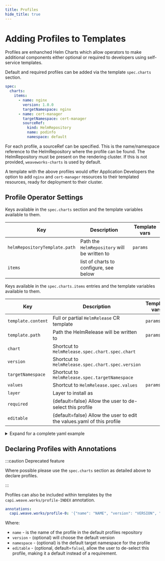 ```yaml
---
title: Profiles
hide_title: true
---
```



# Adding Profiles to Templates <TierLabel tiers="Enterprise" />

Profiles are enhanched Helm Charts which allow operators to make additional
components either optional or required to developers using self-service
templates.

Default and required profiles can be added via the template `spec.charts` section.

```yaml
spec:
  charts:
    items:
      - name: nginx
        version: 1.0.0
        targetNamespace: nginx
      - name: cert-manager
        targetNamespace: cert-manager
        sourceRef:
          kind: HelmRepository
          name: podinfo
          namespace: default
```

For each profile, a sourceRef can be specified. This is the name/namespace reference to the HelmRepository where the profile can be found. The HelmRepository must be present on the rendering cluster. If this is not provided, `weaveworks-charts` is used by default. 

A template with the above profiles would offer Application Developers the option
to add `nginx` and `cert-manager` resources to their templated resources, ready
for deployment to their cluster.

## Profile Operator Settings

Keys available in the `spec.charts` section and the template variables available to them.

| **Key**                       | **Description**                              | **Template vars** |
| ----------------------------- | -------------------------------------------- | ----------------- |
| `helmRepositoryTemplate.path` | Path the `HelmRepository` will be written to | `params`          |
| `items`                       | list of charts to configure, see below       |                   |

Keys available in the `spec.charts.items` entries and the template variables available to them.

| **Key**            | **Description**                                                        | **Template vars** |
| ------------------ | ---------------------------------------------------------------------- | ----------------- |
| `template.content` | Full or partial `HelmRelease` CR template                              | `params`          |
| `template.path`    | Path the HelmRelease will be written to                                | `params`          |
| `chart`            | Shortcut to `HelmRelease.spec.chart.spec.chart`                        |                   |
| `version`          | Shortcut to `HelmRelease.spec.chart.spec.version`                      |                   |
| `targetNamespace`  | Shortcut to `HelmRelease.spec.targetNamespace`                         |                   |
| `values`           | Shortcut to `HelmRelease.spec.values`                                  | `params`          |
| `layer`            | Layer to install as                                                    |                   |
| `required`         | (default=false) Allow the user to de-select this profile               |
| `editable`         | (default=false) Allow the user to edit the values.yaml of this profile |

<details><summary>Expand for a complete yaml example</summary>

```yaml
spec:
  charts:
    helmRepositoryTemplate:
      path: clusters/${CLUSTER_NAME}/helm-repositories.yaml
    items:
      - chart: cert-manager
        version: v1.5.3
        editable: false
        required: true
        values:
          installCRDs: ${CERT_MANAGER_INSTALL_CRDS}
        targetNamespace: cert-manager
        layer: layer-1
        template:
          path: clusters/${CLUSTER_NAME}/cert-manager.yaml
          content:
            metadata:
              labels:
                app.kubernetes.io/name: cert-manager
            spec:
              retries: ${CERT_MANAGER_RETRY_COUNT}
```

:::tip

`template.content` will be merged over the top of a default `HelmRelease` CR so it does not need to be complete.

:::

</details>

## Declaring Profiles with Annotations

:::caution Deprecated feature

Where possible please use the `spec.charts` section as detailed above to declare profiles.

:::

Profiles can also be included within templates by the
`capi.weave.works/profile-INDEX` annotation.

```yaml
annotations:
  capi.weave.works/profile-0: '{"name": "NAME", "version": "VERSION", "editable": EDITABLE, "namespace": "NAMESPACE"}'
```

Where:

- `name` - is the name of the profile in the default profiles repository
- `version` - (optional) will choose the default version
- `namespace` - (optional) is the default target namespace for the profile
- `editable` - (optional, default=`false`), allow the user to de-select this profile, making it a default instead of a requirement.
